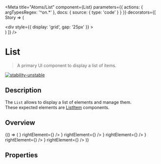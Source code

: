 
<Meta
  title="Atoms/List"
  component={List}
  parameters={{
    actions: { argTypesRegex: '^on.*' },
    docs: {
      source: {
        type: 'code'
      }
    }
  }}
  decorators={[
    Story => (
      <ThemeProvider>
        <div className="story-theme-switcher">
          <ThemeSwitcher />
        </div>
        <div className="component-story-main">
          <div
            style={{
              display: 'grid',
              gap: '25px'
            }}
          >
            <Story />
          </div>
        </div>
      </ThemeProvider>
    )
  ]}
/>

# List

> A primary UI component to display a list of items.

[![stability-unstable](https://img.shields.io/badge/stability-unstable-yellow.svg)](https://github.com/emersion/stability-badges#unstable)

## Description

The `List` allows to display a list of elements and manage them.  
These expected elements are [ListItem](/docs/atoms-listitem--overview) components.

## Overview

<Story name="Overview">
  {() => (
    <List>
      <ListItem
        title="Item 1"
        description="Description 1"
        leftElement={<Icon name="wallet" />}
        rightElement={<Icon name="close" />}
      />
      <ListItem
        title="Item 2"
        description="Description 2"
        leftElement={<Icon name="wallet" />}
        rightElement={<Icon name="close" />}
      />
      <ListItem
        title="Item 3"
        description="Description 3"
        leftElement={<Icon name="wallet" />}
        rightElement={<Icon name="close" />}
      />
      <ListItem
        title="Item 4"
        description="Description 4"
        leftElement={<Icon name="wallet" />}
        rightElement={<Icon name="close" />}
      />
      <ListItem
        title="Item 5"
        description="Description 5"
        leftElement={<Icon name="wallet" />}
        rightElement={<Icon name="close" />}
      />
    </List>
  )}
</Story>

## Properties

<ArgsTable story="Overview" />
